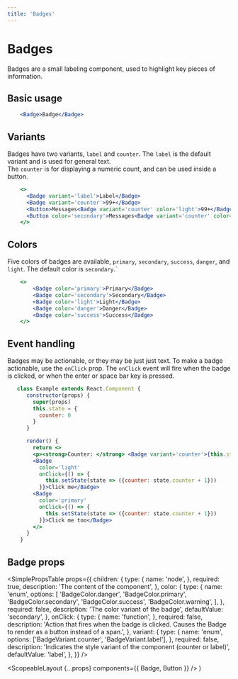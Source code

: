 ```yaml
---
title: 'Badges'
---
```



# Badges

Badges are a small labeling component, used to highlight key pieces of information.

## Basic usage

```.jsx
    <Badge>Badge</Badge>
```

## Variants

Badges have two variants, `label` and `counter`. The `label` is the default variant and is used for general text.  
The `counter` is for displaying a numeric count, and can be used inside a button.

```.jsx
    <>
      <Badge variant='label'>Label</Badge>
      <Badge variant='counter'>99+</Badge>
      <Button>Messages<Badge variant='counter' color='light'>99+</Badge></Button>
      <Button color='secondary'>Messages<Badge variant='counter' color='primary'>99+</Badge></Button>
    </>
```

## Colors

Five colors of badges are available, `primary`, `secondary`, `success`, `danger`, and `light`. The default color is `secondary`.`

```.jsx
    <>
        <Badge color='primary'>Primary</Badge>
        <Badge color='secondary'>Secondary</Badge>
        <Badge color='light'>Light</Badge>
        <Badge color='danger'>Danger</Badge>
        <Badge color='success'>Success</Badge>
    </>
```

## Event handling

Badges may be actionable, or they may be just just text. To make a badge actionable, use the `onClick` prop.
The `onClick` event will fire when the badge is clicked, or when the enter or space bar key is pressed.

```.jsx
   class Example extends React.Component {
      constructor(props) {
        super(props)
        this.state = {
          counter: 0
        }
      }

      render() {
        return <>
        <p><strong>Counter: </strong> <Badge variant='counter'>{this.state.counter}</Badge></p>
        <Badge
          color='light'
          onClick={() => {
            this.setState(state => ({counter: state.counter + 1}))
          }}>Click me</Badge>
        <Badge
          color='primary'
          onClick={() => {
            this.setState(state => ({counter: state.counter + 1}))
          }}>Click me too</Badge>
        </>
      }
    }
```

## Badge props

<SimplePropsTable
  props={{
    children: {
      type: {
        name: 'node',
      },
      required: true,
      description: 'The content of the component',
    },
    color: {
      type: {
        name: 'enum',
        options: [
          'BadgeColor.danger',
          'BadgeColor.primary',
          'BadgeColor.secondary',
          'BadgeColor.success',
          'BadgeColor.warning',
        ],
      },
      required: false,
      description: 'The color variant of the badge',
      defaultValue: 'secondary',
    },
    onClick: {
      type: {
        name: 'function',
      },
      required: false,
      description:
        'Action that fires when the badge is clicked.  Causes the Badge to render as a button instead of a span.',
    },
    variant: {
      type: {
        name: 'enum',
        options: ['BadgeVariant.counter', 'BadgeVariant.label'],
      },
      required: false,
      description:
        'Indicates the style variant of the component (counter or label)',
      defaultValue: 'label',
    },
  }}
/>

  <ScopeableLayout {...props} components={{ Badge, Button }} />
)
